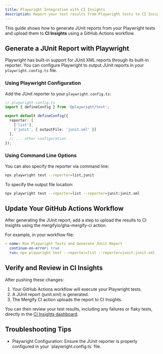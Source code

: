 ```yaml
---
title: Playwright Integration with CI Insights
description: Report your test results from Playwright tests to CI Insights
---
```



<IntegrationLogo src={playwrightLogo} alt="Playwright logo" />

This guide shows how to generate JUnit reports from your Playwright tests and upload
them to **CI Insights** using a GitHub Actions workflow.

## Generate a JUnit Report with Playwright

Playwright has built-in support for JUnit XML reports through its built-in
reporter. You can configure Playwright to output JUnit reports in your
`playwright.config.ts` file.

### Using Playwright Configuration

Add the JUnit reporter to your `playwright.config.ts`:

```typescript
// playwright.config.ts
import { defineConfig } from '@playwright/test';

export default defineConfig({
  reporter: [
    ['list'],
    ['junit', { outputFile: 'junit.xml' }]
  ],
  // ... other configuration
});
```

### Using Command Line Options

You can also specify the reporter via command line:

```bash
npx playwright test --reporter=list,junit
```

To specify the output file location:

```bash
npx playwright test --reporter=list --reporter=junit:junit.xml
```

## Update Your GitHub Actions Workflow

<CIInsightsSetupNote />

After generating the JUnit report, add a step to upload the results to CI
Insights using the mergifyio/gha-mergify-ci action.

For example, in your workflow file:

```yaml
- name: Run Playwright Tests and Generate JUnit Report
  continue-on-error: true
  run: npx playwright test --reporter=list --reporter=junit:junit.xml
```

<MergifyCIUploadStep reportPath="junit.xml" />
<MergifyCIUploadStepMatrix reportPath="junit.xml" />

<GhaMergifyCiQuarantineSetup />

## Verify and Review in CI Insights

After pushing these changes:

1. Your GitHub Actions workflow will execute your Playwright tests.
2. A JUnit report (junit.xml) is generated.
3. The Mergify CI action uploads the report to CI Insights.

You can then review your test results, including any failures or flaky tests,
directly in the [CI Insights
dashboard](https://dashboard.mergify.com/ci-insights/jobs).

## Troubleshooting Tips

<ul>
  <li>
    Playwright Configuration: Ensure the JUnit reporter is properly configured in your `playwright.config.ts` file.
  </li>

  <CommonTroubleshootingTips />
</ul>

